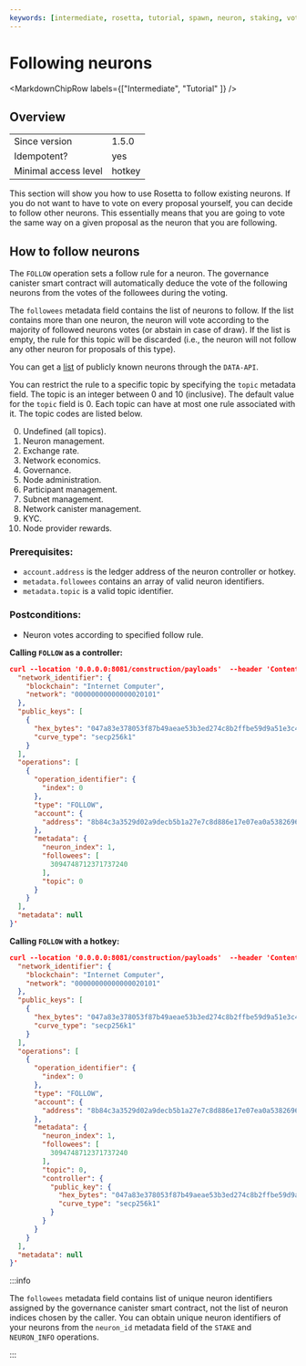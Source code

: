 ```yaml
---
keywords: [intermediate, rosetta, tutorial, spawn, neuron, staking, voting, proposal, follow]
---
```



# Following neurons

<MarkdownChipRow labels={["Intermediate", "Tutorial" ]} />

## Overview
|                      |            |
|----------------------|------------|
| Since version        | 1.5.0      |
| Idempotent?          | yes        |
| Minimal access level | hotkey     |

This section will show you how to use Rosetta to follow existing neurons. 
If you do not want to have to vote on every proposal yourself, you can decide to follow other neurons. This essentially means that you are going to vote the same way on a given proposal as the neuron that you are following. 
## How to follow neurons
The `FOLLOW` operation sets a follow rule for a neuron.
The governance canister smart contract will automatically deduce the vote of the following neurons from the votes of the followees during the voting.

The `followees` metadata field contains the list of neurons to follow.
If the list contains more than one neuron, the neuron will vote according to the majority of followed neurons votes (or abstain in case of draw).
If the list is empty, the rule for this topic will be discarded (i.e., the neuron will not follow any other neuron for proposals of this type).

You can get a [list](/docs/developer-docs/defi/rosetta/icp_rosetta/data_api/list_known_neurons.mdx) of publicly known neurons through the `DATA-API`. 

You can restrict the rule to a specific topic by specifying the `topic` metadata field.
The topic is an integer between 0 and 10 (inclusive).
The default value for the `topic` field is 0.
Each topic can have at most one rule associated with it.
The topic codes are listed below.

0. Undefined (all topics).
1. Neuron management.
2. Exchange rate.
3. Network economics.
4. Governance.
5. Node administration.
6. Participant management.
7. Subnet management.
8. Network canister management.
9. KYC.
10. Node provider rewards.

<div class="formalpara-title">

### Prerequisites: 

</div>

* `account.address` is the ledger address of the neuron controller or hotkey.
* `metadata.followees` contains an array of valid neuron identifiers.
* `metadata.topic` is a valid topic identifier.

<div class="formalpara-title">

### Postconditions:

</div>

* Neuron votes according to specified follow rule.

<div class="formalpara-title">

**Calling `FOLLOW` as a controller:**

</div>

```json
curl --location '0.0.0.0:8081/construction/payloads'  --header 'Content-Type: application/json' --data '{
  "network_identifier": {
    "blockchain": "Internet Computer",
    "network": "00000000000000020101"
  },
  "public_keys": [
    {
      "hex_bytes": "047a83e378053f87b49aeae53b3ed274c8b2ffbe59d9a51e3c4d850ca8ac1684f7131b778317c0db04de661c7d08321d60c0507868af41fe3150d21b3c6c757367",
      "curve_type": "secp256k1"
    }
  ],
  "operations": [
    {
      "operation_identifier": {
        "index": 0
      },
      "type": "FOLLOW",
      "account": {
        "address": "8b84c3a3529d02a9decb5b1a27e7c8d886e17e07ea0a538269697ef09c2a27b4"
      },
      "metadata": {
        "neuron_index": 1,
        "followees": [
          3094748712371737240
        ],
        "topic": 0
      }
    }
  ],
  "metadata": null
}'
```

<div class="formalpara-title">

**Calling `FOLLOW` with a hotkey:**

</div>

```json
curl --location '0.0.0.0:8081/construction/payloads'  --header 'Content-Type: application/json' --data '{
  "network_identifier": {
    "blockchain": "Internet Computer",
    "network": "00000000000000020101"
  },
  "public_keys": [
    {
      "hex_bytes": "047a83e378053f87b49aeae53b3ed274c8b2ffbe59d9a51e3c4d850ca8ac1684f7131b778317c0db04de661c7d08321d60c0507868af41fe3150d21b3c6c757367",
      "curve_type": "secp256k1"
    }
  ],
  "operations": [
    {
      "operation_identifier": {
        "index": 0
      },
      "type": "FOLLOW",
      "account": {
        "address": "8b84c3a3529d02a9decb5b1a27e7c8d886e17e07ea0a538269697ef09c2a27b4"
      },
      "metadata": {
        "neuron_index": 1,
        "followees": [
          3094748712371737240
        ],
        "topic": 0,
        "controller": {
          "public_key": {
            "hex_bytes": "047a83e378053f87b49aeae53b3ed274c8b2ffbe59d9a51e3c4d850ca8ac1684f7131b778317c0db04de661c7d08321d60c0507868af41fe3150d21b3c6c757367",
            "curve_type": "secp256k1"
          }
        }
      }
    }
  ],
  "metadata": null
}'
```

:::info

The `followees` metadata field contains list of unique neuron identifiers assigned by the governance canister smart contract, not the list of neuron indices chosen by the caller.
You can obtain unique neuron identifiers of your neurons from the `neuron_id` metadata field of the `STAKE` and `NEURON_INFO` operations.

:::